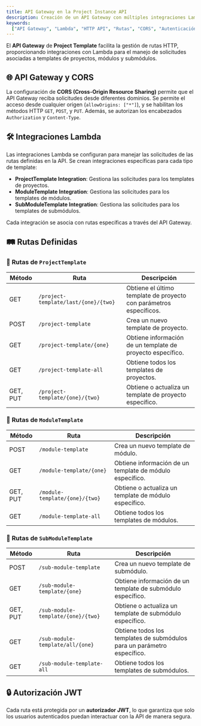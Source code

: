 ```yaml
---
title: API Gateway en la Project Instance API
description: Creación de un API Gateway con múltiples integraciones Lambda y rutas personalizadas para templates.
keywords:
  ["API Gateway", "Lambda", "HTTP API", "Rutas", "CORS", "Autenticación"]
---
```


El **API Gateway** de **Project Template** facilita la gestión de rutas HTTP, proporcionando integraciones con Lambda para el manejo de solicitudes asociadas a templates de proyectos, módulos y submódulos.

## 🌐 API Gateway y CORS

La configuración de **CORS (Cross-Origin Resource Sharing)** permite que el API Gateway reciba solicitudes desde diferentes dominios. Se permite el acceso desde cualquier origen (`allowOrigins: ["*"]`), y se habilitan los métodos HTTP `GET`, `POST`, y `PUT`. Además, se autorizan los encabezados `Authorization` y `Content-Type`.

## 🛠 Integraciones Lambda

Las integraciones Lambda se configuran para manejar las solicitudes de las rutas definidas en la API. Se crean integraciones específicas para cada tipo de template:

- **ProjectTemplate Integration**: Gestiona las solicitudes para los templates de proyectos.
- **ModuleTemplate Integration**: Gestiona las solicitudes para los templates de módulos.
- **SubModuleTemplate Integration**: Gestiona las solicitudes para los templates de submódulos.

Cada integración se asocia con rutas específicas a través del API Gateway.

## 🛤 Rutas Definidas

### 📌 **Rutas de `ProjectTemplate`**

| Método   | Ruta                                 | Descripción                                                        |
| -------- | ------------------------------------ | ------------------------------------------------------------------ |
| GET      | `/project-template/last/{one}/{two}` | Obtiene el último template de proyecto con parámetros específicos. |
| POST     | `/project-template`                  | Crea un nuevo template de proyecto.                                |
| GET      | `/project-template/{one}`            | Obtiene información de un template de proyecto específico.         |
| GET      | `/project-template-all`              | Obtiene todos los templates de proyectos.                          |
| GET, PUT | `/project-template/{one}/{two}`      | Obtiene o actualiza un template de proyecto específico.            |

### 📌 **Rutas de `ModuleTemplate`**

| Método   | Ruta                           | Descripción                                              |
| -------- | ------------------------------ | -------------------------------------------------------- |
| POST     | `/module-template`             | Crea un nuevo template de módulo.                        |
| GET      | `/module-template/{one}`       | Obtiene información de un template de módulo específico. |
| GET, PUT | `/module-template/{one}/{two}` | Obtiene o actualiza un template de módulo específico.    |
| GET      | `/module-template-all`         | Obtiene todos los templates de módulos.                  |

### 📌 **Rutas de `SubModuleTemplate`**

| Método   | Ruta                               | Descripción                                                             |
| -------- | ---------------------------------- | ----------------------------------------------------------------------- |
| POST     | `/sub-module-template`             | Crea un nuevo template de submódulo.                                    |
| GET      | `/sub-module-template/{one}`       | Obtiene información de un template de submódulo específico.             |
| GET, PUT | `/sub-module-template/{one}/{two}` | Obtiene o actualiza un template de submódulo específico.                |
| GET      | `/sub-module-template/all/{one}`   | Obtiene todos los templates de submódulos para un parámetro específico. |
| GET      | `/sub-module-template-all`         | Obtiene todos los templates de submódulos.                              |

## 🔒 Autorización JWT

Cada ruta está protegida por un **autorizador JWT**, lo que garantiza que solo los usuarios autenticados puedan interactuar con la API de manera segura.
